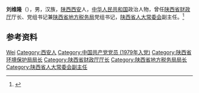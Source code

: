 '''刘维隆'''（{{bd|1948年|3月}}），男，汉族，[[陕西|陕西]][[西安|西安]]人，[[中华人民共和国|中华人民共和国]]政治人物，曾任[[陕西省财政厅|陕西省财政厅]]厅长、党组书记兼[[陕西省地方税务局|陕西省地方税务局]]党组书记，[[陕西省人大常委会|陕西省人大常委会]]副主任。<ref>{{Cite web|title=陕西省第十一届人大常委会副主任简历(图)|url=http://www.xiancn.com/gb/news/2008-01/24/content_1440434.htm|accessdate=2020-07-19|work=西安晚报|archiveurl=https://web.archive.org/web/20200719131002/http://www.xiancn.com/gb/news/2008-01/24/content_1440434.htm|archivedate=2020-07-19|dead-url=no}}</ref>

== 参考资料 ==
{{reflist}}

{{中国人物小作品}}

{{Authority control}}
{{DEFAULTSORT:Liu刘}}
[[Category:刘姓|Wei]]
[[Category:西安人|Category:西安人]]
[[Category:中国共产党党员_(1979年入党)|Category:中国共产党党员 (1979年入党)]]
[[Category:陕西省环境保护局局长|Category:陕西省环境保护局局长]]
[[Category:陕西省财政厅厅长|Category:陕西省财政厅厅长]]
[[Category:陕西省地方税务局局长|Category:陕西省地方税务局局长]]
[[Category:陕西省人大常委会副主任|Category:陕西省人大常委会副主任]]